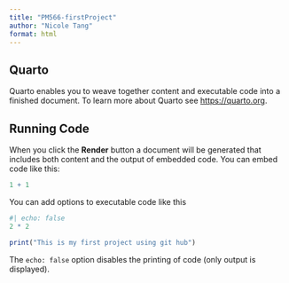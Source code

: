 ```yaml
---
title: "PM566-firstProject"
author: "Nicole Tang"
format: html
---
```


## Quarto

Quarto enables you to weave together content and executable code into a finished document. To learn more about Quarto see <https://quarto.org>.

## Running Code

When you click the **Render** button a document will be generated that includes both content and the output of embedded code. You can embed code like this:

```r
1 + 1
```

You can add options to executable code like this 

```r
#| echo: false
2 * 2
```
```r
print("This is my first project using git hub")
```

The `echo: false` option disables the printing of code (only output is displayed).
